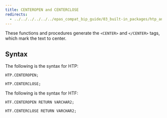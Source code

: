 ```yaml
---
title: CENTEROPEN and CENTERCLOSE
redirects:
  - ../../../../../../epas_compat_bip_guide/03_built-in_packages/htp_and_htf/centeropen_and_centerclose #generated for docs/epas/reorg-role-use-case-mode
---
```


These functions and procedures generate the `<CENTER>` and `</CENTER>` tags, which mark the text to center.

## Syntax 

The following is the syntax for HTP:

```
HTP.CENTEROPEN;

HTP.CENTERCLOSE;
```

The following is the syntax for HTF:

```
HTF.CENTEROPEN RETURN VARCHAR2;

HTF.CENTERCLOSE RETURN VARCHAR2;
```